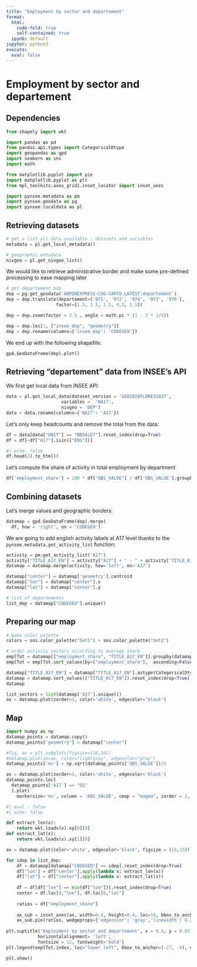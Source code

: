 ```yaml
---
title: "Employment by sector and departement"
format:
  html:
    code-fold: true
    self-contained: true
  ipynb: default
jupyter: python3
execute:
  eval: false
---
```


# Employment by sector and departement

## Dependencies

```python
from shapely import wkt

import pandas as pd
from pandas.api.types import CategoricalDtype
import geopandas as gpd
import seaborn as sns
import math

from matplotlib.pyplot import pie
import matplotlib.pyplot as plt
from mpl_toolkits.axes_grid1.inset_locator import inset_axes

import pynsee.metadata as pm
import pynsee.geodata as pg
import pynsee.localdata as pl
```


## Retrieving datasets

```python
# get a list all data available : datasets and variables
metadata = pl.get_local_metadata()

# geographic metadata
nivgeo = pl.get_nivgeo_list()
```

We would like to retrieve administrative border and make some pre-defined
processing to ease mapping later

```python
# get departement map
dep = pg.get_geodata('ADMINEXPRESS-COG-CARTO.LATEST:departement')
dep = dep.translate(departement=['971', '972', '974', '973', '976'],
                   factor=[1.5, 1.5, 1.5, 0.3, 1.5])

dep = dep.zoom(factor = 3.5 , angle = math.pi * (1 - 3 * 1/9))

dep = dep.loc[:, ["insee_dep", "geometry"]]
dep = dep.rename(columns={'insee_dep': 'CODEGEO'})
```

We end up with the following shapefile:

```python
gpd.GeoDataFrame(dep).plot()
```

## Retrieving "departement" data from INSEE's API

We first get local data from INSEE API:

```python
data = pl.get_local_data(dataset_version = 'GEO2020FLORES2017',
                     variables =  'NA17',
                     nivgeo = 'DEP')
data = data.rename(columns={'NA17': 'A17'})
```

Let's only keep 
headcounts and remove the total from the data:

```python
df = data[data["UNIT"] == "NBSALET"].reset_index(drop=True)
df = df[~df["A17"].isin(["ENS"])]
```

```python
#| echo: false
df.head(2).to_html()
```

Let's compute the
share of activity in total employment by department


```python
df['employment_share'] = 100 * df["OBS_VALUE"] / df['OBS_VALUE'].groupby(df['CODEGEO']).transform('sum')
```

## Combining datasets

Let's merge values and geographic 
borders:

```python
datamap = gpd.GeoDataFrame(dep).merge(
  df, how = 'right', on = 'CODEGEO')
```

We are going to 
add english activity labels at A17 level
thanks to the `pynsee.metadata.get_activity_list`
function:

```python
activity = pm.get_activity_list("A17")
activity["TITLE_A17_EN"] = activity["A17"] + " - " + activity["TITLE_A17_EN"]
datamap = datamap.merge(activity, how='left', on='A17')
```

```python
datamap["center"] = datamap['geometry'].centroid
datamap["lon"] = datamap["center"].x
datamap["lat"] = datamap["center"].y

# list of departements
list_dep = datamap["CODEGEO"].unique() 
```

## Preparing our map


```python
# make color palette
colors = sns.color_palette("Set1") + sns.color_palette("Set2")

# order activity sectors according to average share
emplTot = datamap[["employment_share", "TITLE_A17_EN"]].groupby(datamap['TITLE_A17_EN']).mean()
emplTot = emplTot.sort_values(by=["employment_share"],  ascending=False)

datamap["TITLE_A17_EN"] = datamap["TITLE_A17_EN"].astype(CategoricalDtype(categories=emplTot.index, ordered=True))
datamap = datamap.sort_values(["TITLE_A17_EN"]).reset_index(drop=True)
datamap
```

```python
list_sectors = list(datamap['A17'].unique())
ax = datamap.plot(zorder=1, color='white', edgecolor='black')
```

## Map

```python
import numpy as np
datamap_points = datamap.copy()
datamap_points['geometry'] = datamap["center"]

#fig, ax = plt.subplots(figsize=(16,16))
#datamap.plot(ax=ax, color="lightgray", edgecolor="grey")
datamap_points['ms'] = np.sqrt(datamap_points['OBS_VALUE'])/5

ax = datamap.plot(zorder=1, color='white', edgecolor='black')
datamap_points.loc[
  datamap_points['A17'] == "OZ"
  ].plot(
    markersize='ms', column = 'OBS_VALUE', cmap = "magma", zorder = 2, ax = ax)
```

```python
#| eval : false
#| echo: false

def extract_lon(x):    
    return wkt.loads(x).xy[0][0]
def extract_lat(x):    
    return wkt.loads(x).xy[1][0]

ax = datamap.plot(color='white', edgecolor='black', figsize = (15,15))

for idep in list_dep:
    df = datamap[datamap["CODEGEO"] == idep].reset_index(drop=True)   
    df["lon"] = df["center"].apply(lambda x: extract_lon(x))
    df["lat"] = df["center"].apply(lambda x: extract_lat(x))
    
    df = df[df["lon"] == min(df["lon"])].reset_index(drop=True)
    center = df.loc[0,"lon"], df.loc[0,"lat"]
    
    ratios = df["employment_share"]
    
    ax_sub = inset_axes(ax, width=0.4, height=0.4, loc=10, bbox_to_anchor=center, bbox_transform=ax.transData)
    ax_sub.pie(ratios, wedgeprops={'edgecolor': 'gray','linewidth': 0.25}, colors = colors)
    
plt.suptitle('Employment by sector and departement', x = 0.4, y = 0.85,
            horizontalalignment= 'left',
            fontsize = 12, fontweight='bold')
plt.legend(emplTot.index, loc="lower left", bbox_to_anchor=(-27, -9), ncol=2)

plt.show()
```

